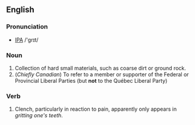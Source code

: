 ==English==
===Pronunciation===
* [[IPA]] /'grɪt/
===Noun===
# Collection of hard small materials, such as coarse dirt or ground rock.
# (''Chiefly Canadian'') To refer to a member or supporter of the Federal or Provincial Liberal Parties (but '''not''' to the Québec Liberal Party)
===Verb===
# Clench, particularly in reaction to pain, apparently only appears in ''gritting one's teeth''.